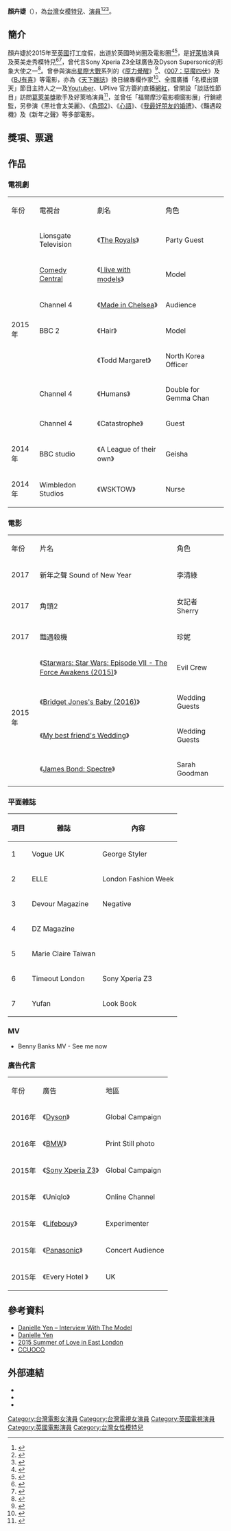 {{藝人
| 姓名 = 顏卉婕
| 類型 = 女演員
| 圖片 = 
| 圖片尺寸 = 200px
| 圖片簡介 = Danielle Yen
| 本名 = 顏卉婕
| 羅馬拼音 = Yen, Hui Chieh
| 英文名 = Danielle Yen
| 綽號 = Dani
| 國籍 = {{ROC}}
| 出生地 = {{TWN}}[[南投縣|南投縣]][[南投市|南投市]]
| 職業 = [[模特兒|模特兒]]、[[演員|演員]]、[[舞者|舞者]]
| 語言 = [[國語|國語]]、[[英語|英語]]
| 教育程度 = 資訊管理[[學士|學士]]
| 母校 = 
| 出道日期 =2015年
| 出道作品 =
| 代表作品 =
| 活躍年代 =2015年至今
| 經紀公司 =Bond Models, Oxygen Models（2015年～至今）
| 網站 = {{URL|facebook.com/danielle.yen}}
| imdb = 7780072
}}

'''顏卉婕'''（{{lang-en|Danielle Yen}}），為[[台灣|台灣]]女[[模特兒|模特兒]]、[[演員|演員]]<ref>{{cite news |author1=蘇雋凱 |title=台灣女孩顏卉婕 英國度假打工成國際名模 |url=https://news.cts.com.tw/cts/entertain/201605/201605061748423.html |accessdate=2021-01-28 |work=華視 |date=2016-05-06 |archive-date=2021-02-10 |archive-url=https://web.archive.org/web/20210210180601/https://news.cts.com.tw/cts/entertain/201605/201605061748423.html |dead-url=no }}</ref><ref>{{cite news |author1=蕭為倫、關沛芹 |title=台灣女孩勇闖紐約T台　吳宜樺登WWD封面 |url=https://tw.appledaily.com/entertainment/20150919/DOMMDA4CPOIYNWHIUPTLYPDFBE/ |accessdate=2021-01-28 |work=蘋果新聞網 |date=2015-09-19 |archive-date=2021-02-02 |archive-url=https://web.archive.org/web/20210202100411/https://tw.appledaily.com/entertainment/20150919/DOMMDA4CPOIYNWHIUPTLYPDFBE/ |dead-url=no }}</ref><ref>{{cite news |author1=落尘 |title=新生代设计人才汇聚伦敦Raw Talent秀 |url=http://news.china.com.cn/2015-07/07/content_35994710.htm |accessdate=2021-01-28 |work=中国网 |date=2015-07-07 |archive-date=2016-04-07 |archive-url=https://web.archive.org/web/20160407211559/http://news.china.com.cn/2015-07/07/content_35994710.htm |dead-url=no }}</ref>。

==簡介==
顏卉婕於2015年至[[英國|英國]]打工度假，出道於英國時尚圈及電影圈<ref>{{cite news |author1=裴璐 |title=1.5萬吹風機廣告女孩來自台灣　顏卉婕：家人為我驕傲 |url=https://star.ettoday.net/news/689021 |accessdate=2021-01-28 |work=ETtoday星光雲 |date=2016-04-28 |archive-date=2020-08-04 |archive-url=https://web.archive.org/web/20200804002638/https://star.ettoday.net/news/689021 |dead-url=no }}</ref><ref>{{Cite web |author=Curt Soul |url=http://curtsoul.co.uk/from-taiwan-to-london-livin/ |title=From Taiwan to London Livin |access-date=2016-03-15 |archive-url=https://web.archive.org/web/20160317052027/http://curtsoul.co.uk/from-taiwan-to-london-livin/ |archive-date=2016-03-17 |dead-url=yes }}</ref>，是[[好萊塢|好萊塢]]演員及英美走秀模特兒<ref>{{cite news |author1=陳詩璧 |title=好棒! 1.5萬吹風機代言人是台灣女孩 |url=https://news.cts.com.tw/cts/entertain/201604/201604291746019.html |accessdate=2021-01-28 |work=華視 |date=2016-04-29 |archive-date=2021-02-02 |archive-url=https://web.archive.org/web/20210202074525/https://news.cts.com.tw/cts/entertain/201604/201604291746019.html |dead-url=no }}</ref><ref>{{cite news |author1=Gemma Davidson |title=Reading Arts Week exhibition and fashion show celebrates creativity in the town |url=https://www.getreading.co.uk/whats-on/arts-culture-news/reading-arts-week-exhibition-fashion-7321500 |accessdate=2021-01-28 |work=BerkshireLive |date=2014-06-25 |archive-date=2021-02-08 |archive-url=https://web.archive.org/web/20210208065045/https://www.getreading.co.uk/whats-on/arts-culture-news/reading-arts-week-exhibition-fashion-7321500 |dead-url=no }}</ref>，曾代言Sony Xperia Z3全球廣告及Dyson Supersonic的形象大使之一<ref>{{Cite web |author1=肖凯悦 SophiaXiao |title=Sony girl Danielle Yen, Capricornus: a fashion model in London |url=http://chineseportal.net/friends/article/sony-girl-danielle-yen-capricornus-a-fashion-model-in-london |publisher=PHOENIX METRO MEDIA|access-date=2016-03-15 |archive-url=https://web.archive.org/web/20160315175550/http://chineseportal.net/friends/article/sony-girl-danielle-yen-capricornus-a-fashion-model-in-london# |archive-date=2016-03-15 |dead-url=yes }}</ref>。曾參與演出[[星際大戰|星際大戰]]系列的《[[原力覺醒|原力覺醒]]》<ref>{{cite news |author1=Tom Cunliffe |title=Danielle Yen: Sometimes people get lost, but finally find an exit |url=http://www.china.org.cn/arts/2015-12/30/content_37423228.htm |accessdate=2021-01-28 |work=China.org.cn |date=2015-12-30 |archive-date=2015-12-30 |archive-url=https://web.archive.org/web/20151230091321/http://china.org.cn/arts/2015-12/30/content_37423228.htm |dead-url=no }}</ref>、《[[007：惡魔四伏|007：惡魔四伏]]》及《[[BJ有喜|BJ有喜]]》等電影，亦為《[[天下雜誌|天下雜誌]]》換日線專欄作家<ref>{{cite news |author1=換日線Crossing 顏卉婕 |title=模特兒的怒吼！時尚圈不能說的秘密 |url=https://star.setn.com/news/169378 |accessdate=2021-01-28 |work=三立新聞網 |date=2016-08-01}}</ref>、全國廣播「名模出頭天」節目主持人之一及[[Youtuber|Youtuber]]、UPlive 官方簽約直播[[網紅|網紅]]，曾開設「談話性節目」訪問[[葛萊美獎|葛萊美獎]]歌手及好萊塢演員<ref>{{cite news |author1=顏卉婕 |title=發生在洛杉磯的奇蹟──手指畫家、葛萊美獎得主、與來自台灣的我 |accessdate=2021-01-28 |work=天下雜誌 換日線 |date=2016-06-24}}</ref>，並曾任「福爾摩沙電影櫥窗影展」行銷總監，另參演《黑社會太美麗》、《[[角頭2|角頭2]]》、《[[心語|心語]]》、《[[我最好朋友的婚禮|我最好朋友的婚禮]]》、《豔遇殺機》及《新年之聲》等多部電影。

==獎項、票選==                                                                               

==作品==
===電視劇===
{| class="wikitable"
|- style="background:skyblue;color:black;font-weight:bold;text-align:center;"
|年份||電視台||劇名
|角色
|- 
| rowspan="7" |2015年||Lionsgate Television|| 《[[The_Royals|The Royals]]》 
|Party Guest
|-
|[[Comedy_Central|Comedy Central]]|| 《[[I_live_with_models|I live with models]]》
|Model
|-
|Channel 4||《[[I_live_with_models|Made in Chelsea]]》
|Audience
|-
|BBC 2
|《Hair》
|Model
|-
|
|《Todd Margaret》
|North Korea Officer
|-
|Channel 4
|《Humans》
|Double for Gemma Chan
|-
|Channel 4
|《Catastrophe》
|Guest
|-
|2014年
|BBC studio
|《A League of their own》
|Geisha
|-
|2014年
|Wimbledon Studios
|《WSKTOW》
|Nurse
|}

===電影===
{|class="wikitable"
|-style="background:skyblue;color:black;font-weight:bold;text-align:center;"
|年份||片名||角色
|-
|2017
|新年之聲 Sound of New Year
|李清綠
|-
|2017
|角頭2
|女記者 Sherry
|-
|2017
|豔遇殺機
|珍妮
|- 
| rowspan="4" |2015年||《[[Starwars:_Star_Wars:_Episode_VII_-_The_Force_Awakens_(2015)|Starwars: Star Wars: Episode VII - The Force Awakens (2015)]]》|| Evil Crew 
|-
|《[[Bridget_Jones's_Baby_(2016)|Bridget Jones's Baby (2016)]]》|| Wedding Guests
|-
|《[[My_best_friend's_Wedding|My best friend's Wedding]]》||Wedding Guests
|-
|《[[My_best_friend's_Wedding|James Bond: Spectre]]》 
|Sarah Goodman
|}

===平面雜誌===
{| class="wikitable"
!項目
!雜誌
!內容
|-
|1
|Vogue UK
|George Styler 
|-
|2
|ELLE
|London Fashion Week
|-
|3
|Devour Magazine
|Negative 
|-
|4
|DZ Magazine
|
|-
|5
|Marie Claire Taiwan
|
|-
|6
|Timeout London
|Sony Xperia Z3
|-
|7
|Yufan
|Look Book
|}

===MV===
*Benny Banks MV - See me now

===廣告代言===
{|class="wikitable"
|-style="background:skyblue;color:black;font-weight:bold;text-align:center;"
|年份||廣告||地區
|- 
|2016年||《[[Dyson|Dyson]]》|| Global Campaign 
|-
|2016年||《[[BMW|BMW]]》|| Print Still photo
|-
|2015年||《[[Sony_Xperia_Z3|Sony Xperia Z3]]》|| Global Campaign 
|-
|2015年||《Uniqlo》|| Online Channel
|-
|2015年||《[[Lifebouy|Lifebouy]]》|| Experimenter
|-
|2015年||《[[Panasonic|Panasonic]]》|| Concert Audience
|-
|2015年
|《Every Hotel 》
|UK
|}

== 參考資料 ==
{{Reflist|2}}

{{Refbegin|2}}
* [http://fashionworked.com/2015/12/28/danielle-yen-interview-with-the-model Danielle Yen – Interview With The Model] {{Wayback|url=http://fashionworked.com/2015/12/28/danielle-yen-interview-with-the-model |date=20180219163545 }}
* [http://theurbanspotter.com/2015/06/04/danielle-yen Danielle Yen] {{Wayback|url=http://theurbanspotter.com/2015/06/04/danielle-yen |date=20160503114149 }}
* [http://www.meihuiliu.com/#!2015-summer/c206u 2015 Summer of Love in East London] {{Wayback|url=http://www.meihuiliu.com/#!2015-summer/c206u |date=20201218111323 }}
* [http://danielleyen.tumblr.com/post/129507811731/ccuoco-houseofccuoco-fashionscout CCUOCO] {{Wayback|url=http://danielleyen.tumblr.com/post/129507811731/ccuoco-houseofccuoco-fashionscout |date=20160827135721 }}
{{Refend}}

==外部連結==
{{Commonscat|Danielle Yen}}
*{{facebook|顏卉婕 Danielle Yen| 顏卉婕 Danielle Yen Facebook 粉絲頁}} 
*{{instagram|danielleyen_official|顏卉婕instagram}}
*{{imdb name|7780072}}{{en}}

{{DEFAULTSORT:Danielle Yen}}
[[Category:台灣電影女演員|Category:台灣電影女演員]]
[[Category:台灣電視女演員|Category:台灣電視女演員]]
[[Category:英國電視演員|Category:英國電視演員]]
[[Category:英國電影演員|Category:英國電影演員]]
[[Category:台灣女性模特兒|Category:台灣女性模特兒]]